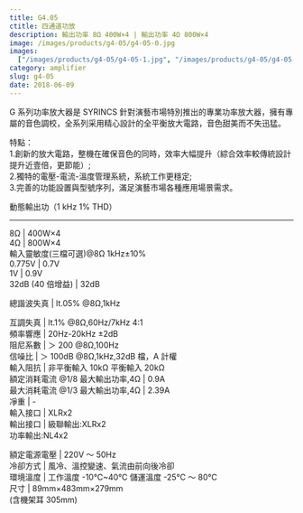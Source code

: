```yaml
---
title: G4.05
ctitle: 四通道功放
description: 輸出功率 8Ω 400W×4 | 輸出功率 4Ω 800W×4
image: /images/products/g4-05/g4-05-0.jpg
images:
  ["/images/products/g4-05/g4-05-1.jpg", "/images/products/g4-05/g4-05-2.jpg"]
category: amplifier
slug: g4-05
date: 2018-06-09
---
```


G 系列功率放大器是 SYRINCS 針對演藝市場特別推出的專業功率放大器，擁有專屬的音色調校，全系列采用精心設計的全平衡放大電路，音色甜美而不失迅猛。

特點：  
1.創新的放大電路，整機在確保音色的同時，效率大幅提升（綜合效率較傳統設計提升近壹倍，更節能）;  
2.獨特的電壓-電流-溫度管理系統，系統工作更穩定;  
3.完善的功能設置與型號序列，滿足演藝市場各種應用場景需求。

動態輸出功（1 kHz 1% THD）

---

8Ω | 400W×4  
4Ω | 800W×4  
輸入靈敏度(三檔可選)@8Ω 1kHz±10%  
0.775V | 0.7V  
1V | 0.9V  
32dB (40 倍增益) | 32dB

總諧波失真 | lt.05% @8Ω,1kHz

互調失真 | lt.1% @8Ω,60Hz/7kHz 4:1  
頻率響應 | 20Hz-20kHz ±2dB  
阻尼系數 | ＞ 200 @8Ω,100Hz  
信噪比 | ＞ 100dB @8Ω,1kHz,32dB 檔，A 計權  
輸入阻抗 | 非平衡輸入 10kΩ 平衡輸入 20kΩ  
額定消耗電流 @1/8 最大輸出功率,4Ω | 0.9A  
最大消耗電流 @1/3 最大輸出功率,4Ω | 2.39A  
凈重 | \-  
輸入接口 | XLRx2  
輸出接口 | 級聯輸出:XLRx2  
功率輸出:NL4x2

額定電源電壓 | 220V ～ 50Hz  
冷卻方式 | 風冷、溫控變速、氣流由前向後冷卻  
環境溫度 | 工作溫度 -10℃~40℃ 儲運溫度 -25℃ ～ 80℃  
尺寸 | 89mm×483mm×279mm  
(含機架耳 305mm)
